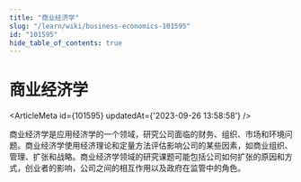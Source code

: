```yaml
---
title: "商业经济学"
slug: "/learn/wiki/business-economics-101595"
id: "101595"
hide_table_of_contents: true
---
```



# 商业经济学

<ArticleMeta id={101595} updatedAt={'2023-09-26 13:58:58'} />
<div className='border-solid border-b border-t-0 my-4 border-[var(--ifm-color-gray-300)]' />

商业经济学是应用经济学的一个领域，研究公司面临的财务、组织、市场和环境问题。商业经济学使用经济理论和定量方法评估影响公司的某些因素，如商业组织、管理、扩张和战略。商业经济学领域的研究课题可能包括公司如何扩张的原因和方式，创业者的影响，公司之间的相互作用以及政府在监管中的角色。
